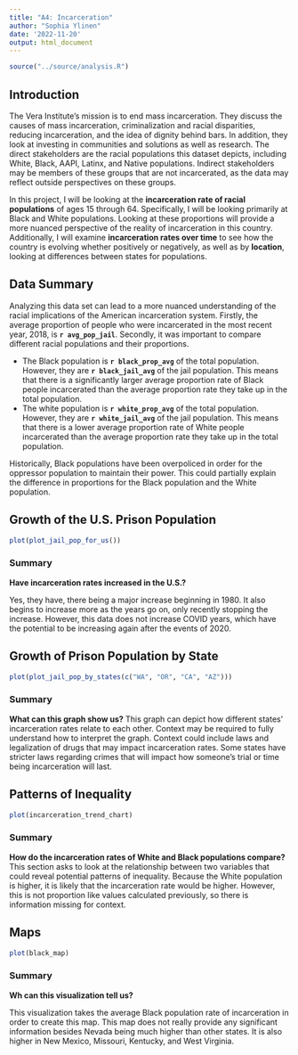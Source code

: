 ```yaml
---
title: "A4: Incarceration"
author: "Sophia Ylinen"
date: '2022-11-20'
output: html_document
---
```


```r
source("../source/analysis.R")
```

## Introduction 
The Vera Institute’s mission is to end mass incarceration. They discuss the causes of mass incarceration, criminalization and racial disparities, reducing incarceration, and the idea of dignity behind bars. In addition, they look at investing in communities and solutions as well as research. The direct stakeholders are the racial populations this dataset depicts, including White, Black, AAPI, Latinx, and Native populations. Indirect stakeholders may be members of these groups that are not incarcerated, as the data may reflect outside perspectives on these groups.
	
In this project, I will be looking at the **incarceration rate of racial populations** of ages 15 through 64. Specifically, I will be looking primarily at Black and White populations. Looking at these proportions will provide a more nuanced perspective of the reality of incarceration in this country. Additionally, I will examine **incarceration rates over time** to see how the country is evolving whether positively or negatively, as well as by **location**, looking at differences between states for populations.


## Data Summary 

Analyzing this data set can lead to a more nuanced understanding of the racial implications of the American incarceration system. Firstly, the average proportion of people who were incarcerated in the most recent year, 2018, is **`r avg_pop_jail`**. Secondly, it was important to compare different racial populations and their proportions.

  - The Black population is **`r black_prop_avg`** of the total population. However, they are **`r black_jail_avg`** of the jail population. This means that there is a significantly larger average proportion rate of Black people incarcerated than the average proportion rate they take up in the total population.
  - The white population is **`r white_prop_avg`** of the total population. However, they are **`r white_jail_avg`** of the jail population. This means that there is a lower average proportion rate of White people incarcerated than the average proportion rate they take up in the total population.
  
  Historically, Black populations have been overpoliced in order for the oppressor population to maintain their power. This could partially explain the difference in proportions for the Black population and the White population.

## Growth of the U.S. Prison Population
```r
plot(plot_jail_pop_for_us())
```

### Summary
**Have incarceration rates increased in the U.S.?**

Yes, they have, there being a major increase beginning in 1980. It also begins to increase more as the years go on, only recently stopping the increase. However, this data does not increase COVID years, which have the potential to be increasing again after the events of 2020.

## Growth of Prison Population by State

```r
plot(plot_jail_pop_by_states(c("WA", "OR", "CA", "AZ")))
```
### Summary
**What can this graph show us?**
This graph can depict how different states' incarceration rates relate to each other. Context may be required to fully understand how to interpret the graph. Context could include laws and legalization of drugs that may impact incarceration rates. Some states have stricter laws regarding crimes that will impact how someone's trial or time being incarceration will last.

## Patterns of Inequality

```r
plot(incarceration_trend_chart)
```
### Summary
**How do the incarceration rates of White and Black populations compare?**
This section asks to look at the relationship between two variables that could reveal potential patterns of inequality. Because the White population is higher, it is likely that the incarceration rate would be higher. However, this is not proportion like values calculated previously, so there is information missing for context.

## Maps

```r
plot(black_map)
```
### Summary
**Wh can this visualization tell us?**

This visualization takes the average Black population rate of incarceration in order to create this map. This map does not really provide any significant information besides Nevada being much higher than other states. It is also higher in New Mexico, Missouri, Kentucky, and West Virginia.



